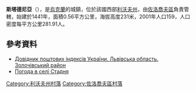 {{coord|49|50|54|N|24|41|51|E|scale:100000|display=title}}

'''斯塔德尼亞'''（{{lang-uk|Стадня}}），是[[烏克蘭|烏克蘭]]的城鎮，位於該國西部[[利沃夫州|利沃夫州]]，由[[佐洛喬夫區|佐洛喬夫區]]負責管轄，始建於1441年，面積0.56平方公里，海拔高度231米，2001年人口159，人口密度每平方公里281.91人。

==參考資料==
*[http://www.uaidx.com/13/290?f=index&d=desc&lang=ua Довідник поштових індексів України. Львівська область. Золочівський район] {{Wayback|url=http://www.uaidx.com/13/290?f=index&d=desc&lang=ua |date=20160127100105 }}
* [http://weather.in.ua/ua/l'vovskaja/24788 Погода в селі Стадня] {{Wayback|url=http://weather.in.ua/ua/l%27vovskaja/24788 |date=20111221155627 }}

[[Category:利沃夫州村落|Category:利沃夫州村落]]
[[Category:佐洛喬夫區村落|Category:佐洛喬夫區村落]]


{{Lviv-geo-stub}}